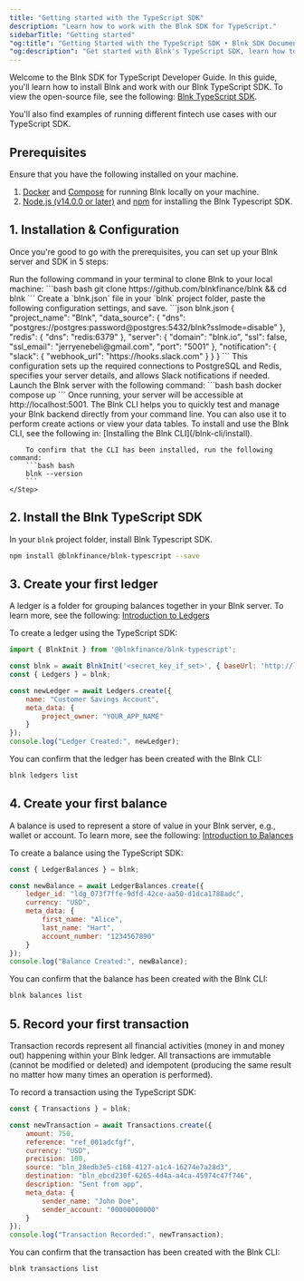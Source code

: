 ```yaml
---
title: "Getting started with the TypeScript SDK"
description: "Learn how to work with the Blnk SDK for TypeScript."
sidebarTitle: "Getting started"
"og:title": "Getting Started with the TypeScript SDK • Blnk SDK Documentation"
"og:description": "Get started with Blnk's TypeScript SDK, learn how to install, initialize, and integrate with your TypeScript projects"
---
```



Welcome to the Blnk SDK for TypeScript Developer Guide. In this guide, you'll learn how to install Blnk and work with our Blnk TypeScript SDK. To view the open-source file, see the following: [Blnk TypeScript SDK](https://github.com/blnkfinance/blnk-ts/).

You'll also find examples of running different fintech use cases with our TypeScript SDK. 

## Prerequisites

Ensure that you have the following installed on your machine.

1. [Docker](https://www.docker.com/) and [Compose](https://docs.docker.com/compose/) for running Blnk locally on your machine.
2. [Node.js (v14.0.0 or later)](https://nodejs.org/en/learn/getting-started/how-to-install-nodejs) and [npm](https://www.npmjs.com/) for installing the Blnk Typescript SDK.

## 1. Installation & Configuration

Once you're good to go with the prerequisites, you can set up your Blnk server and SDK in 5 steps:

<Steps titleSize="h3">
    <Step title="Clone the Blnk repository">
        Run the following command in your terminal to clone Blnk to your local machine:
        ```bash bash
        git clone https://github.com/blnkfinance/blnk && cd blnk
        ```
    </Step>
    <Step title="Set up your Blnk configuration">
        Create a `blnk.json` file in your `blnk` project folder, paste the following configuration settings, and save.
        ```json blnk.json
        {
            "project_name": "Blnk",
            "data_source": {
                "dns": "postgres://postgres:password@postgres:5432/blnk?sslmode=disable"
            },
            "redis": {
                "dns": "redis:6379"
            },
            "server": {
                "domain": "blnk.io",
                "ssl": false,
                "ssl_email": "jerryenebeli@gmail.com",
                "port": "5001"
            },
            "notification": {
                "slack": {
                "webhook_url": "https://hooks.slack.com"
                }
            }
        }
        ```
        This configuration sets up the required connections to PostgreSQL and Redis, specifies your server details, and allows Slack notifications if needed.
    </Step>
    <Step title="Launch Blnk">
        Launch the Blnk server with the following command:
        ```bash bash
        docker compose up
        ```
        Once running, your server will be accessible at http://localhost:5001.
    </Step>
    <Step title="Install Blnk CLI">
        The Blnk CLI helps you to quickly test and manage your Blnk backend directly from your command line. You can also use it to perform create actions or view your data tables. To install and use the Blnk CLI, see the following in: [Installing the Blnk CLI](/blnk-cli/install).

        To confirm that the CLI has been installed, run the following command:
        ```bash bash
        blnk --version
        ```
    </Step>
</Steps>

## 2. Install the Blnk TypeScript SDK

In your `blnk` project folder, install Blnk Typescript SDK.
```bash bash
npm install @blnkfinance/blnk-typescript --save
```

## 3. Create your first ledger

A ledger is a folder for grouping balances together in your Blnk server. To learn more, see the following: [Introduction to Ledgers](/ledgers/introduction)

To create a ledger using the TypeScript SDK:

```javascript Create ledger
import { BlnkInit } from '@blnkfinance/blnk-typescript';

const blnk = await BlnkInit('<secret_key_if_set>', { baseUrl: 'http://localhost:5001' });
const { Ledgers } = blnk;

const newLedger = await Ledgers.create({
    name: "Customer Savings Account",
    meta_data: {
        project_owner: "YOUR_APP_NAME"
    }
});
console.log("Ledger Created:", newLedger);
```

You can confirm that the ledger has been created with the Blnk CLI:
```bash bash
blnk ledgers list
```

## 4. Create your first balance

A balance is used to represent a store of value in your Blnk server, e.g., wallet or account. To learn more, see the following: [Introduction to Balances](/balances/introduction)

To create a balance using the TypeScript SDK:

```javascript Create balance
const { LedgerBalances } = blnk;

const newBalance = await LedgerBalances.create({
    ledger_id: "ldg_073f7ffe-9dfd-42ce-aa50-d1dca1788adc",
    currency: "USD",
    meta_data: {
        first_name: "Alice",
        last_name: "Hart",
        account_number: "1234567890"
    }
});
console.log("Balance Created:", newBalance);
```

You can confirm that the balance has been created with the Blnk CLI:
```bash bash
blnk balances list
```

## 5. Record your first transaction

Transaction records represent all financial activities (money in and money out) happening within your Blnk ledger. All transactions are immutable (cannot be modified or deleted) and idempotent (producing the same result no matter how many times an operation is performed).

To record a transaction using the TypeScript SDK:

```javascript Create transaction
const { Transactions } = blnk;

const newTransaction = await Transactions.create({
    amount: 750,
    reference: "ref_001adcfgf",
    currency: "USD",
    precision: 100,
    source: "bln_28edb3e5-c168-4127-a1c4-16274e7a28d3",
    destination: "bln_ebcd230f-6265-4d4a-a4ca-45974c47f746",
    description: "Sent from app",
    meta_data: {
        sender_name: "John Doe",
        sender_account: "00000000000"
    }
});
console.log("Transaction Recorded:", newTransaction);
```

You can confirm that the transaction has been created with the Blnk CLI:
```bash bash
blnk transactions list
```

<NeedHelp />

<Issues />